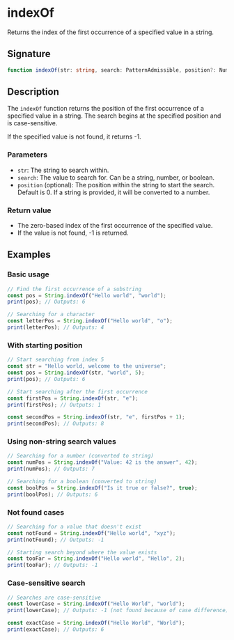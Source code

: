 # indexOf

Returns the index of the first occurrence of a specified value in a string.

## Signature

```ts
function indexOf(str: string, search: PatternAdmissible, position?: NumericAdmissible): number
```

## Description

The `indexOf` function returns the position of the first occurrence of a specified value in a string. The search begins at the specified position and is case-sensitive.

If the specified value is not found, it returns -1.

### Parameters
- `str`: The string to search within.
- `search`: The value to search for. Can be a string, number, or boolean.
- `position` (optional): The position within the string to start the search. Default is 0. If a string is provided, it will be converted to a number.

### Return value
- The zero-based index of the first occurrence of the specified value.
- If the value is not found, -1 is returned.

## Examples

### Basic usage

```ts
// Find the first occurrence of a substring
const pos = String.indexOf("Hello world", "world");
print(pos); // Outputs: 6

// Searching for a character
const letterPos = String.indexOf("Hello world", "o");
print(letterPos); // Outputs: 4
```

### With starting position

```ts
// Start searching from index 5
const str = "Hello world, welcome to the universe";
const pos = String.indexOf(str, "world", 5);
print(pos); // Outputs: 6

// Start searching after the first occurrence
const firstPos = String.indexOf(str, "e");
print(firstPos); // Outputs: 1

const secondPos = String.indexOf(str, "e", firstPos + 1);
print(secondPos); // Outputs: 8
```

### Using non-string search values

```ts
// Searching for a number (converted to string)
const numPos = String.indexOf("Value: 42 is the answer", 42);
print(numPos); // Outputs: 7

// Searching for a boolean (converted to string)
const boolPos = String.indexOf("Is it true or false?", true);
print(boolPos); // Outputs: 6
```

### Not found cases

```ts
// Searching for a value that doesn't exist
const notFound = String.indexOf("Hello world", "xyz");
print(notFound); // Outputs: -1

// Starting search beyond where the value exists
const tooFar = String.indexOf("Hello world", "Hello", 2);
print(tooFar); // Outputs: -1
```

### Case-sensitive search

```ts
// Searches are case-sensitive
const lowerCase = String.indexOf("Hello World", "world");
print(lowerCase); // Outputs: -1 (not found because of case difference)

const exactCase = String.indexOf("Hello World", "World");
print(exactCase); // Outputs: 6
```